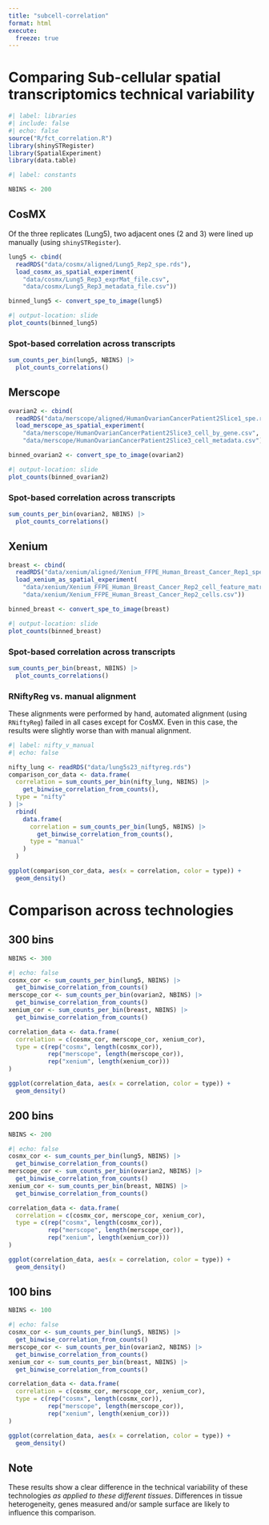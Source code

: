 ```yaml
---
title: "subcell-correlation"
format: html
execute:
  freeze: true
---
```


# Comparing Sub-cellular spatial transcriptomics technical variability

```r
#| label: libraries
#| include: false
#| echo: false
source("R/fct_correlation.R")
library(shinySTRegister)
library(SpatialExperiment)
library(data.table)
```

```r
#| label: constants

NBINS <- 200

```

::: panel-tabset
## CosMX

Of the three replicates (Lung5), two adjacent ones (2 and 3) were lined up manually (using `shinySTRegister`).

```r
lung5 <- cbind(
  readRDS("data/cosmx/aligned/Lung5_Rep2_spe.rds"),
  load_cosmx_as_spatial_experiment(
    "data/cosmx/Lung5_Rep3_exprMat_file.csv",
    "data/cosmx/Lung5_Rep3_metadata_file.csv"))
```

```r
binned_lung5 <- convert_spe_to_image(lung5)
```

```r
#| output-location: slide
plot_counts(binned_lung5)
```

### Spot-based correlation across transcripts

```r
sum_counts_per_bin(lung5, NBINS) |>
  plot_counts_correlations()
```

## Merscope

```r
ovarian2 <- cbind(
  readRDS("data/merscope/aligned/HumanOvarianCancerPatient2Slice1_spe.rds"),
  load_merscope_as_spatial_experiment(
    "data/merscope/HumanOvarianCancerPatient2Slice3_cell_by_gene.csv",
    "data/merscope/HumanOvarianCancerPatient2Slice3_cell_metadata.csv"))
```

```r
binned_ovarian2 <- convert_spe_to_image(ovarian2)
```

```r
#| output-location: slide
plot_counts(binned_ovarian2)
```

### Spot-based correlation across transcripts

```r
sum_counts_per_bin(ovarian2, NBINS) |>
  plot_counts_correlations()
```

## Xenium

```r
breast <- cbind(
  readRDS("data/xenium/aligned/Xenium_FFPE_Human_Breast_Cancer_Rep1_spe.rds"),
  load_xenium_as_spatial_experiment(
    "data/xenium/Xenium_FFPE_Human_Breast_Cancer_Rep2_cell_feature_matrix.csv",
    "data/xenium/Xenium_FFPE_Human_Breast_Cancer_Rep2_cells.csv"))
```

```r
binned_breast <- convert_spe_to_image(breast)
```

```r
#| output-location: slide
plot_counts(binned_breast)
```

### Spot-based correlation across transcripts

```r
sum_counts_per_bin(breast, NBINS) |>
  plot_counts_correlations()
```
:::

### RNiftyReg vs. manual alignment

These alignments were performed by hand, automated alignment (using `RNiftyReg`) failed in all cases except for CosMX. Even in this case, the results were slightly worse than with manual alignment.

```r
#| label: nifty_v_manual
#| echo: false

nifty_lung <- readRDS("data/lung5s23_niftyreg.rds")
comparison_cor_data <- data.frame(
  correlation = sum_counts_per_bin(nifty_lung, NBINS) |>
    get_binwise_correlation_from_counts(),
  type = "nifty"
) |>
  rbind(
    data.frame(
      correlation = sum_counts_per_bin(lung5, NBINS) |>
        get_binwise_correlation_from_counts(),
      type = "manual"
    )
  )

ggplot(comparison_cor_data, aes(x = correlation, color = type)) +
  geom_density()
```

# Comparison across technologies

::: panel-tabset
## 300 bins

```r
NBINS <- 300
```

```r
#| echo: false
cosmx_cor <- sum_counts_per_bin(lung5, NBINS) |>
  get_binwise_correlation_from_counts()
merscope_cor <- sum_counts_per_bin(ovarian2, NBINS) |>
  get_binwise_correlation_from_counts()
xenium_cor <- sum_counts_per_bin(breast, NBINS) |>
  get_binwise_correlation_from_counts()

correlation_data <- data.frame(
  correlation = c(cosmx_cor, merscope_cor, xenium_cor),
  type = c(rep("cosmx", length(cosmx_cor)),
           rep("merscope", length(merscope_cor)),
           rep("xenium", length(xenium_cor)))
)
```

```r
ggplot(correlation_data, aes(x = correlation, color = type)) +
  geom_density()
```

## 200 bins

```r
NBINS <- 200
```

```r
#| echo: false
cosmx_cor <- sum_counts_per_bin(lung5, NBINS) |>
  get_binwise_correlation_from_counts()
merscope_cor <- sum_counts_per_bin(ovarian2, NBINS) |>
  get_binwise_correlation_from_counts()
xenium_cor <- sum_counts_per_bin(breast, NBINS) |>
  get_binwise_correlation_from_counts()

correlation_data <- data.frame(
  correlation = c(cosmx_cor, merscope_cor, xenium_cor),
  type = c(rep("cosmx", length(cosmx_cor)),
           rep("merscope", length(merscope_cor)),
           rep("xenium", length(xenium_cor)))
)
```

```r
ggplot(correlation_data, aes(x = correlation, color = type)) +
  geom_density()
```

## 100 bins

```r
NBINS <- 100
```

```r
#| echo: false
cosmx_cor <- sum_counts_per_bin(lung5, NBINS) |>
  get_binwise_correlation_from_counts()
merscope_cor <- sum_counts_per_bin(ovarian2, NBINS) |>
  get_binwise_correlation_from_counts()
xenium_cor <- sum_counts_per_bin(breast, NBINS) |>
  get_binwise_correlation_from_counts()

correlation_data <- data.frame(
  correlation = c(cosmx_cor, merscope_cor, xenium_cor),
  type = c(rep("cosmx", length(cosmx_cor)),
           rep("merscope", length(merscope_cor)),
           rep("xenium", length(xenium_cor)))
)
```

```r
ggplot(correlation_data, aes(x = correlation, color = type)) +
  geom_density()
```
:::

## Note

These results show a clear difference in the technical variability of these technologies *as applied to these different tissues*. Differences in tissue heterogeneity, genes measured and/or sample surface are likely to influence this comparison.
